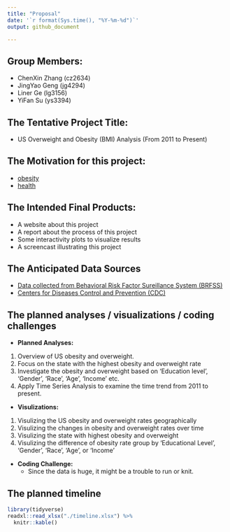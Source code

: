 ```yaml
---
title: "Proposal"
date: '`r format(Sys.time(), "%Y-%m-%d")`'
output: github_document

---
```


## Group Members: 

* ChenXin Zhang (cz2634)
* JingYao Geng (jg4294)
* Liner Ge (lg3156)
* YiFan Su (ys3394)

## The Tentative Project Title:
* US Overweight and Obesity (BMI) Analysis (From 2011 to Present)

## The Motivation for this project:

- [obesity](https://www.who.int/news-room/fact-sheets/detail/obesity-and-overweight)
- [health](https://www.healthline.com/health/obesity-facts)

## The Intended Final Products:
* A website about this project
* A report about the process of this project
* Some interactivity plots to visualize results
* A screencast illustrating this project

## The Anticipated Data Sources

- [Data collected from Behavioral Risk Factor Sureillance System (BRFSS)](https://chronicdata.cdc.gov/Behavioral-Risk-Factors/BRFSS-Table-of-Overweight-and-Obesity-BMI-/fqb7-mgjf)
- [Centers for Diseases Control and Prevention (CDC)](https://www.cdc.gov/obesity/data/prevalence-maps.html#age)

## The planned analyses / visualizations / coding challenges

* **Planned Analyses:**
1. Overview of US obesity and overweight.
2. Focus on the state with the highest obesity and overweight rate
3. Investigate the obesity and overweight based on 'Education level', 'Gender', 'Race', 'Age', 'Income' etc.
4. Apply Time Series Analysis to examine the time trend from 2011 to present.

* **Visulizations:**
1. Visulizing the US obesity and overweight rates geographically
2. Visulizing the changes in obesity and overweight rates over time
3. Visulizing the state with highest obesity and overweight
4. Visulizing the difference of obesity rate group by 'Educational Level',  'Gender', 'Race', 'Age', or 'Income' 

* **Coding Challenge:**
    * Since the data is huge, it might be a trouble to run or knit.

## The planned timeline

```r
library(tidyverse)
readxl::read_xlsx("./timeline.xlsx") %>% 
  knitr::kable()
```


